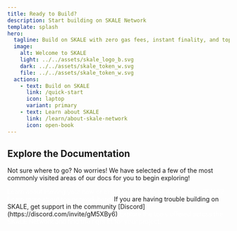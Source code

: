 ```yaml
---
title: Ready to Build? 
description: Start building on SKALE Network
template: splash
hero:
  tagline: Build on SKALE with zero gas fees, instant finality, and top-tier DX
  image:
    alt: Welcome to SKALE
    light: ../../assets/skale_logo_b.svg
    dark: ../../assets/skale_token_w.svg
    file: ../../assets/skale_token_w.svg
  actions:
    - text: Build on SKALE
      link: /quick-start
      icon: laptop
      variant: primary
    - text: Learn about SKALE
      link: /learn/about-skale-network
      icon: open-book
---
```



## Explore the Documentation

Not sure where to go? No worries! We have selected a few of the most commonly visited areas of our docs for you to begin exploring!

<CardGrid>
	<a style="text-decoration: none; color: white;" href="/quick-start">
		<Card title="Quick Start" icon="add-document">
			Learn about moving your new or existing project to SKALE
		</Card>
	</a>
	<a style="text-decoration: none; color: white;" href="/learn/about-skale-network">
		<Card title="Learn about SKALE" icon="information">
			New to SKALE? <br />Learn more about the network here!
		</Card>
	</a>
	<Card title="Support" icon="discord">
		If you are having trouble building on SKALE, get support in the community [Discord](https://discord.com/invite/gM5XBy6)
	</Card>
	<a href="/tools" style="text-decoration: none; color: white;">
		<Card title="Tools" icon="puzzle">
			Explore the tools offered across the SKALE Network and find the right fit for your project.
		</Card>
	</a>
</CardGrid>